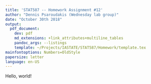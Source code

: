 ```yaml
---
title: 'STAT587 -- Homework Assignment #12'
author: "Dennis Psaroudakis (Wednesday lab group)"
date: "October 30th 2018"
output:
  pdf_document:
    dev: pdf
    md_extensions: +link_attributes+multiline_tables
    pandoc_args: --listings
    template: ~/Projects/IASTATE/STAT587/Homework/template.tex
mainfontoptions: Numbers=OldStyle
papersize: letter
language: en-US
---
```


Hello, world!